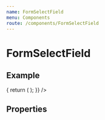 ```yaml
---
name: FormSelectField
menu: Components
route: /components/FormSelectField
---
```



# FormSelectField

## Example

<Playground>
  <Form
    render={() => {
      return (
        <FormSelectField
          icon="extension"
          name="fieldName"
          label="Field Label"options={[{"label":"Owner","value":"owner"},{"label":"Admin","value":"admin"},{"label":"Manager","value":"manager"},{"label":"Stakeholder","value":"stakeholder"}]}
        />
      );
    }}
  />
</Playground>

## Properties

<Props of={FormSelectField}/>